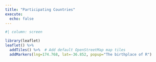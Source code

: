 ```yaml
---
title: "Participating Countries"
execute: 
  echo: false
---
```


```r
#| column: screen

library(leaflet)
leaflet() %>%
  addTiles() %>%  # Add default OpenStreetMap map tiles
  addMarkers(lng=174.768, lat=-36.852, popup="The birthplace of R")
```